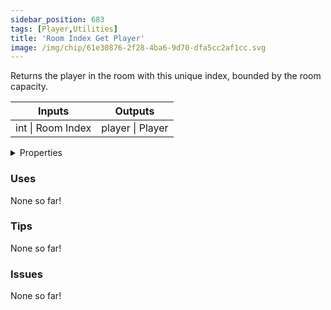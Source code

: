 ```yaml
---
sidebar_position: 683
tags: [Player,Utilities]
title: 'Room Index Get Player'
image: /img/chip/61e30876-2f28-4ba6-9d70-dfa5cc2af1cc.svg
---
```


Returns the player in the room with this unique index, bounded by the room capacity.



<IChip uuid="61e30876-2f28-4ba6-9d70-dfa5cc2af1cc"/>

<table><thead><tr><th>Inputs</th><th>Outputs</th></tr></thead><tbody><tr><td>int | Room Index</td><td>player | Player</td></tr></tbody></table>

<details>
  <summary>Properties</summary>
  <div>
    <div>
    <table>
      <tbody>
        <tr>
          <td>Is beta required?</td>
          <td>No</td>
        </tr>
        <tr>
          <td>Is chip a trolling risk?</td>
          <td>No</td>
        </tr>
        <tr>
          <td>Is chip a role assignment risk?</td>
          <td>No</td>
        </tr>
        <tr>
          <td>Chip UUID</td>
          <td>61e30876-2f28-4ba6-9d70-dfa5cc2af1cc</td>
        </tr>
        <tr>
          <td>Room availability</td>
          <td>Available everywhere</td>
        </tr>
      </tbody>
    </table>
    </div>
  </div>
</details>

### Uses

None so far!

### Tips

None so far!

### Issues

None so far!
